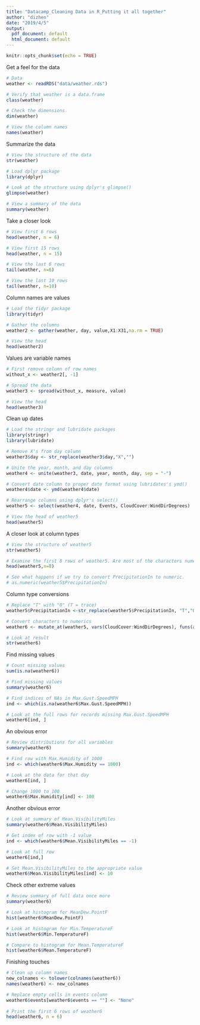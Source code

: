 ```yaml
---
title: "Datacamp_Cleaning Data in R_Putting it all together"
author: "dizhen"
date: "2019/4/5"
output:
  pdf_document: default
  html_document: default
---
```


```r
knitr::opts_chunk$set(echo = TRUE)
```


Get a feel for the data

```r
# Data
weather <- readRDS("data/weather.rds")

# Verify that weather is a data.frame
class(weather)

# Check the dimensions
dim(weather)

# View the column names
names(weather)
```

Summarize the data

```r
# View the structure of the data
str(weather)

# Load dplyr package
library(dplyr)

# Look at the structure using dplyr's glimpse()
glimpse(weather)

# View a summary of the data
summary(weather)
```

Take a closer look


```r
# View first 6 rows
head(weather, n = 6)

# View first 15 rows
head(weather, n = 15)

# View the last 6 rows
tail(weather, n=6)

# View the last 10 rows
tail(weather, n=10)
```

Column names are values


```r
# Load the tidyr package
library(tidyr)

# Gather the columns
weather2 <- gather(weather, day, value,X1:X31,na.rm = TRUE)

# View the head
head(weather2)

```
Values are variable names

```r
# First remove column of row names
without_x <- weather2[, -1]

# Spread the data
weather3 <- spread(without_x, measure, value)

# View the head
head(weather3)
```

Clean up dates

```r
# Load the stringr and lubridate packages
library(stringr)
library(lubridate)

# Remove X's from day column
weather3$day <- str_replace(weather3$day,"X","")

# Unite the year, month, and day columns
weather4 <- unite(weather3, date, year, month, day, sep = "-")

# Convert date column to proper date format using lubridates's ymd()
weather4$date <- ymd(weather4$date)

# Rearrange columns using dplyr's select()
weather5 <- select(weather4, date, Events, CloudCover:WindDirDegrees)

# View the head of weather5
head(weather5)
```

A closer look at column types

```r
# View the structure of weather5
str(weather5)

# Examine the first 8 rows of weather5. Are most of the characters numeric?
head(weather5,n=8)

# See what happens if we try to convert PrecipitationIn to numeric.
# as.numeric(weather5$PrecipitationIn)
```

Column type conversions

```r
# Replace "T" with "0" (T = trace)
weather5$PrecipitationIn <-str_replace(weather5$PrecipitationIn, "T","0")

# Convert characters to numerics
weather6 <- mutate_at(weather5, vars(CloudCover:WindDirDegrees), funs(as.numeric))

# Look at result
str(weather6)
```

Find missing values

```r
# Count missing values
sum(is.na(weather6))

# Find missing values
summary(weather6)

# Find indices of NAs in Max.Gust.SpeedMPH
ind <- which(is.na(weather6$Max.Gust.SpeedMPH))

# Look at the full rows for records missing Max.Gust.SpeedMPH
weather6[ind, ]
```

An obvious error

```r
# Review distributions for all variables
summary(weather6)

# Find row with Max.Humidity of 1000
ind <- which(weather6$Max.Humidity == 1000)

# Look at the data for that day
weather6[ind, ]

# Change 1000 to 100
weather6$Max.Humidity[ind] <- 100
```

Another obvious error


```r
# Look at summary of Mean.VisibilityMiles
summary(weather6$Mean.VisibilityMiles)

# Get index of row with -1 value
ind <- which(weather6$Mean.VisibilityMiles == -1)

# Look at full row
weather6[ind,]

# Set Mean.VisibilityMiles to the appropriate value
weather6$Mean.VisibilityMiles[ind] <- 10
```

Check other extreme values

```r
# Review summary of full data once more
summary(weather6)

# Look at histogram for MeanDew.PointF
hist(weather6$MeanDew.PointF)

# Look at histogram for Min.TemperatureF
hist(weather6$Min.TemperatureF)

# Compare to histogram for Mean.TemperatureF
hist(weather6$Mean.TemperatureF)

```

Finishing touches

```r
# Clean up column names
new_colnames <- tolower(colnames(weather6))
names(weather6) <- new_colnames

# Replace empty cells in events column
weather6$events[weather6$events == ""] <- "None"
    
# Print the first 6 rows of weather6
head(weather6, n = 6)
```


